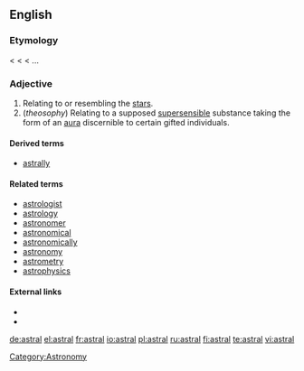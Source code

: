 ==English==

===Etymology===
< {{LL.}} {{term|astralis}} < {{etyl|la}} {{term|astrum||a star}} < {{etyl|grc}} ...

===Adjective===
{{en-adj}}

# Relating to or resembling the [[star]]s.
# (''theosophy'') Relating to a supposed [[supersensible]] substance taking the form of an [[aura]] discernible to certain gifted individuals.

====Derived terms====
* [[astrally]]

====Related terms====
* [[astrologist]]
* [[astrology]]
* [[astronomer]]
* [[astronomical]]
* [[astronomically]]
* [[astronomy]]
* [[astrometry]]
* [[astrophysics]]

====External links====
* {{R:Webster 1913}}
* {{R:Century 1911}}

[[Category:Astronomy]]

[[de:astral]]
[[el:astral]]
[[fr:astral]]
[[io:astral]]
[[pl:astral]]
[[ru:astral]]
[[fi:astral]]
[[te:astral]]
[[vi:astral]]